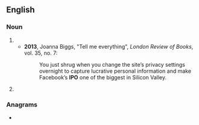 {{also|ipo|ipo-}}
==English==

===Noun===
{{en-noun}}

# {{initialism of|lang=en|initial public offering}}
#* '''2013''', Joanna Biggs, "Tell me everything", ''London Review of Books'', vol. 35, no. 7:
#*: You just shrug when you change the site’s privacy settings overnight to capture lucrative personal information and make Facebook’s '''IPO''' one of the biggest in Silicon Valley.
# {{initialism of|lang=en|[[Intellectual Property Office]]}}

===Anagrams===
* {{anagrams|en|a=iop|IOP|OPI|P.O.I.|PIO|POI|Pio|poi}}
